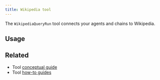 ```yaml
---
title: Wikipedia tool
---
```


The `WikipediaQueryRun` tool connects your agents and chains to Wikipedia.

## Usage


<Wikipedia />

## Related

- Tool [conceptual guide](/oss/javascript/langchain/tools)
- Tool [how-to guides](/oss/javascript/how-to/#tools)
